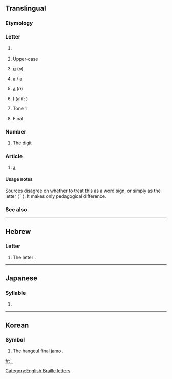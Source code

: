 {{Braille character info|hex=2801|name=Braille Pattern Dots-1|image=[[Image:Braille A1.svg|50px]]}}
{{also|1|a|•|⠂|⠄}}
==Translingual==
===Etymology===
{{Brai-ety}}

===Letter===
{{mul-letter|sc=Brai}}

# {{context|Braille}} {{term|a}}
# {{context|Braille|often preceded by capital sign [[⠠]]}} Upper-case {{term|A}}
# {{context|Greek Braille}} [[α]] (''a'')
# {{context|Yugoslav Braille}} [[a]] / [[а]]
# {{context|Russian Braille}} [[а]] (''a'')
# {{context|Arabic Braille}} [[ا‎]] (alif: ''{{unicode|ʾ}}'')
# {{context|Chinese Braille}} Tone 1
# {{context|Korean Braille}} Final {{term|sc=Hang|ㄱ|tr=g/k}}

===Number===
{{mul-number|sc=Brai}}

# {{context|Braille|often preceded by number sign [[⠼]]}} The [[digit]] {{term|1}}

===Article===
{{head|mul|article}}

# {{context|English Braille}} [[a]]

====Usage notes====
Sources disagree on whether to treat this as a word sign, or simply as the letter ⟨⠁⟩. It makes only pedagogical difference.

===See also===
{{Brai-script}}

----

==Hebrew==
===Letter===
{{head|he|letter}}

# {{context|Hebrew Braille}} The letter {{term|sc=Hebr|א|tr=’||aleph}}.

----

==Japanese==
===Syllable===
{{ja-syllable|a|sc=Brai}}

# {{Brai-def|Jpan|あ|ア|a}}

----

==Korean==
===Symbol===
{{head|ko|symbol}}

# {{context|Korean Braille}} The hangeul final [[jamo]] {{term|sc=Hang|ㄱ|tr=g||gieuk}}.

[[Category:English Braille letters]]

[[fr:⠁]]